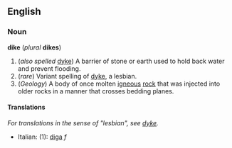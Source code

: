 ==English==
===Noun===
'''dike''' (''plural'' '''dikes''')

#(''also spelled'' [[dyke]]) A barrier of stone or earth used to hold back water and prevent flooding.
#(''rare'') Variant spelling of [[dyke]], a lesbian.
#(''Geology'') A body of once molten [[igneous]] [[rock]] that was injected into older rocks in a manner that crosses bedding planes.

====Translations====
''For translations in the sense of "lesbian", see [[dyke]].''
*Italian: (1): [[diga]] ''f''